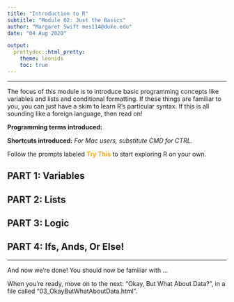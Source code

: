 ```yaml
---
title: "Introduction to R"
subtitle: "Module 02: Just the Basics"
author: "Margaret Swift mes114@duke.edu"
date: "04 Aug 2020"

output:
  prettydoc::html_pretty:
    theme: leonids
    toc: true
---
```

***


The focus of this module is to introduce basic programming concepts like 
variables and lists and conditional formatting. If these things are familiar
to you, you can just have a skim to learn R's particular syntax. If this is 
all sounding like a foreign language, then read on!

**Programming terms introduced:** 

**Shortcuts introduced:**
*For Mac users, substitute CMD for CTRL.*

Follow the prompts labeled <span style="color:orange">**Try This**</span> to start exploring R on your own.

## PART 1: Variables


## PART 2: Lists


## PART 3: Logic


## PART 4: Ifs, Ands, Or Else!


***
And now we're done! You should now be familiar with ...

When you're ready, move on to the next: "Okay, But What About Data?", in a file called "03_OkayButWhatAboutData.html".
